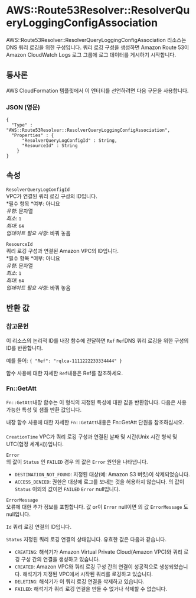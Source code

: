 # AWS::Route53Resolver::ResolverQueryLoggingConfigAssociation

AWS::Route53Resolver::ResolverQueryLoggingConfigAssociation 리소스는 DNS 쿼리 로깅을 위한 구성입니다. 쿼리 로깅 구성을 생성하면 Amazon Route 53이 Amazon CloudWatch Logs 로그 그룹에 로그 데이터를 게시하기 시작합니다.

## 통사론

AWS CloudFormation 템플릿에서 이 엔터티를 선언하려면 다음 구문을 사용합니다.

### JSON (영문)

```
{
  "Type" : "AWS::Route53Resolver::ResolverQueryLoggingConfigAssociation",
  "Properties" : {
      "ResolverQueryLogConfigId" : String,
      "ResourceId" : String
    }
}
```

## 속성

`ResolverQueryLogConfigId`  
VPC가 연결된 쿼리 로깅 구성의 ID입니다.  
*필수 항목 *여부: 아니요  
_유형_: 문자열  
_최소_: `1`  
_최대_: `64`  
_업데이트 필요 사항_: 바꿔 놓음

`ResourceId`  
쿼리 로깅 구성과 연결된 Amazon VPC의 ID입니다.  
*필수 항목 *여부: 아니요  
_유형_: 문자열  
_최소_: `1`  
_최대_: `64`  
_업데이트 필요 사항_: 바꿔 놓음

## 반환 값

### 참고문헌

이 리소스의 논리적 ID를 내장 함수에 전달하면 `Ref` `Ref`DNS 쿼리 로깅을 위한 구성의 ID를 반환합니다.

예를 들어: `{ "Ref": "rqlca-1111222233334444" }`

함수 사용에 대한 자세한 `Ref`내용은 Ref를 참조하세요.

### Fn::GetAtt

`Fn::GetAtt`내장 함수는 이 형식의 지정된 특성에 대한 값을 반환합니다. 다음은 사용 가능한 특성 및 샘플 반환 값입니다.

내장 함수 사용에 대한 자세한 `Fn::GetAtt`내용은 Fn::GetAtt 단원을 참조하십시오.

####

`CreationTime` VPC가 쿼리 로깅 구성과 연결된 날짜 및 시간(Unix 시간 형식 및 UTC(협정 세계시))입니다.

`Error`  
의 값이 `Status` 인 `FAILED` 경우 의 값은 `Error` 원인을 나타냅니다.

- `DESTINATION_NOT_FOUND`: 지정된 대상(예: Amazon S3 버킷)이 삭제되었습니다.
- `ACCESS_DENIED`: 권한은 대상에 로그를 보내는 것을 허용하지 않습니다.
  의 값이 `Status` 이외의 값이면 `FAILED` `Error` null입니다.

`ErrorMessage`  
오류에 대한 추가 정보를 포함합니다. 값 or이 `Error` null이면 의 값 `ErrorMessage` 도 null입니다.

`Id` 쿼리 로깅 연결의 ID입니다.

`Status` 지정된 쿼리 로깅 연결의 상태입니다. 유효한 값은 다음과 같습니다.

- `CREATING`: 해석기가 Amazon Virtual Private Cloud(Amazon VPC)와 쿼리 로깅 구성 간의 연결을 생성하고 있습니다.
- `CREATED`: Amazon VPC와 쿼리 로깅 구성 간의 연결이 성공적으로 생성되었습니다. 해석기가 지정된 VPC에서 시작된 쿼리를 로깅하고 있습니다.
- `DELETING`: 해석기가 이 쿼리 로깅 연결을 삭제하고 있습니다.
- `FAILED`: 해석기가 쿼리 로깅 연결을 만들 수 없거나 삭제할 수 없습니다.
